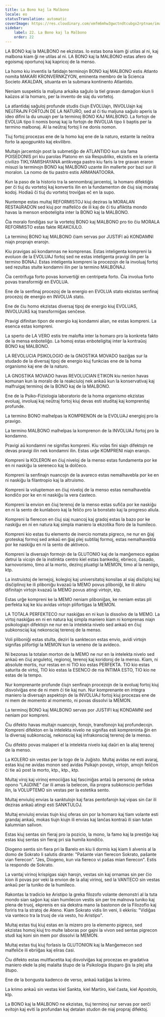 ```yaml
---
title: La Bono kaj la Malbono
locale: eo
statusTranslation: automatic
coverImage: https://res.cloudinary.com/xmfm6mhw3gwctndtcubgx2rptnae/image/upload/v1740337243/small_cover_educacion_fundamental_a051170f1c.webp
sidebar:
    label: 22. La Bono kaj la Malbono
    order: 22
---
```

LA BONO kaj la MALBONO ne ekzistas. Io estas bona kiam ĝi utilas al ni, kaj malbona kiam ĝi ne utilas al ni. LA BONO kaj la MALBONO estas afero de egoismaj oportunoj kaj kapricoj de la menso.

La homo kiu inventis la fatidajn terminojn BONO kaj MALBONO estis Atlanto nomita MAKARI KRONVERNKZYON, eminenta membro de la Scienca Societo AKALDAN, situanta en la submara kontinento Atlantido.

Neniam suspektis la maljuna arkaika saĝulo la tiel gravan damaĝon kiun li kaŭzos al la homaro, per la invento de siaj du vortetoj.

La atlantidaj saĝuloj profunde studis ĉiujn EVOLUajn, INVOLUajn kaj NEŭTRAJN FORTOJN DE LA NATURO, sed al ĉi tiu maljuna saĝulo aperis la ideo difini la du unuajn per la terminoj BONO KAJ MALBONO. La fortojn de EVOLUA tipo li nomis bonaj kaj la fortojn de INVOLUA tipo li baptis per la termino malbonaj. Al la neŭtraj fortoj li ne donis nomon.

Tiuj fortoj procezas ene de la homo kaj ene de la naturo, estante la neŭtra forto la apogpunkto kaj ekvilibro.

Multajn jarcentojn post la submetiĝo de ATLANTIDO kun sia fama POISEDONIS pri kiu parolas Platono en sia Respubliko, ekzistis en la orienta civilizo TIKLYAMISHAYANA antikvega pastro kiu faris la tre gravan eraron misuzi la terminojn BONO kaj MALBONO uzante ilin mallerte por bazi sur ili moralon. La nomo de tiu pastro estis ARMANATOORA.

Kun la paso de la historio tra la sennombraj jarcentoj, la homaro difektiĝis per ĉi tiuj du vortetoj kaj konvertis ilin en la fundamenton de ĉiuj siaj moralaj kodoj. Hodiaŭ ĉi tiuj du vortetoj troviĝas eĉ en la supo.

Nuntempe estas multaj REFORMISTOJ kiuj deziras la MORALAN RESTAŭRADON sed kiuj por malfeliĉo de ili kaj de ĉi tiu afliktita mondo havas la menson enboteligita inter la BONO kaj la MALBONO.

Ĉia moralo fondiĝas sur la vortetoj BONO kaj MALBONO pro tio ĉiu MORALA REFORMISTO estas fakte REAKCIULO.

La terminoj BONO kaj MALBONO ĉiam servas por JUSTIFI aŭ KONDAMNI niajn proprajn erarojn.

Kiu pravigas aŭ kondamnas ne komprenas. Estas inteligenta kompreni la evoluon de la EVOLUAJ fortoj sed ne estas inteligenta pravigi ilin per la termino BONAJ. Estas inteligenta kompreni la procezojn de la involuaj fortoj sed rezultas stulte kondamni ilin per la termino MALBONAJ.

Ĉia centrifuga forto povas konvertiĝi en centripeta forto. Ĉia involua forto povas transformiĝi en EVOLUA.

Ene de la senfinaj procezoj de la energio en EVOLUA stato ekzistas senfinaj procezoj de energio en INVOLUA stato.

Ene de ĉiu homo ekzistas diversaj tipoj de energio kiuj EVOLUAS, INVOLUUAS kaj transformiĝas senĉese.

Pravigi difinitan tipon de energio kaj kondamni alian, ne estas kompreni. La esenca estas kompreni.

La sperto de LA VERO estis tre malofta inter la homaro pro la konkreta fakto de la mensa enboteliĝo. La homoj estas enboteligitaj inter la kontraŭoj BONO kaj MALBONO.

LA REVOLUCIA PSIKOLOGIO de la GNOSTIKA MOVADO baziĝas sur la studado de la diversaj tipoj de energio kiuj funkcias ene de la homa organismo kaj ene de la naturo.

LA GNOSTIKA MOVADO havas REVOLUCIAN ETIKON kiu nenion havas komunan kun la moralo de la reakciuloj nek ankaŭ kun la konservativaj kaj malfruigaj terminoj de la BONO kaj de la MALBONO.

Ene de la Psiko-Fiziologia laboratorio de la homa organismo ekzistas evoluaj, involuaj kaj neŭtraj fortoj kiuj devas esti studitaj kaj komprenitaj profunde.

La termino BONO malhelpas la KOMPRENON de la EVOLUAJ energioj pro la pravigo.

La termino MALBONO malhelpas la komprenon de la INVOLUAJ fortoj pro la kondamno.

Pravigi aŭ kondamni ne signifas kompreni. Kiu volas fini siajn difektojn ne devas pravigi ilin nek kondamni ilin. Estas urĝe KOMPRENI niajn erarojn.

Kompreni la KOLERON en ĉiuj niveloj de la menso estas fundamenta por ke en ni naskiĝu la sereneco kaj la dolĉeco.

Kompreni la senfinajn nuancojn de la avareco estas nemalhavebla por ke en ni naskiĝu la filantropio kaj la altruismo.

Kompreni la voluptemon en ĉiuj niveloj de la menso estas nemalhavebla kondiĉo por ke en ni naskiĝu la vera ĉasteco.

Kompreni la envion en ĉiuj terenoj de la menso estas sufiĉa por ke naskiĝu en ni la sento de kunlaboro kaj la feliĉo pro la bonstato kaj la progreso aliula.

Kompreni la fierecon en ĉiuj siaj nuancoj kaj gradoj estas la bazo por ke naskiĝu en ni en natura kaj simpla maniero la ekzotika floro de la humileco.

Kompreni kio estas tiu elemento de inercio nomata pigreco, ne nur en ĝiaj groteskaj formoj sed ankaŭ en ĝiaj plej subtilaj formoj, estas nemalhavebla por ke naskiĝu en ni la sento de aktiveco.

Kompreni la diversajn formojn de la GLUTONIO kaj de la manĝemeco egalas detrui la vicojn de la instinkta centro kiel estas bankedoj, ebrieco, ĉasado, karnovorismo, timo al la morto, deziroj pluatigi la MEMON, timo al la neniigo, ktp.

La instruistoj de lernejoj, kolegioj kaj universitatoj konsilas al siaj disĉiploj kaj disĉiplinoj ke ili pliboniĝu kvazaŭ la MEMO povus pliboniĝi, ke ili akiru difinitajn virtojn kvazaŭ la MEMO povus atingi virtojn, ktp.

Estas urĝe kompreni ke la MEMO neniam pliboniĝas, ke neniam estas pli perfekta kaj ke kiu avidas virtojn plifortigas la MEMON.

LA TOTALA PERFEKTECO nur naskiĝas en ni kun la dissolvo de la MEMO. La virtoj naskiĝas en ni en natura kaj simpla maniero kiam ni komprenas niajn psikologiajn difektojn ne nur en la intelekta nivelo sed ankaŭ en ĉiuj subkonsciaj kaj nekonsciaj terenoj de la menso.

Voli pliboniĝi estas stulta, deziri la sanktecon estas envio, avidi virtojn signifas plifortigi la MEMON kun la veneno de la avideco.

Ni bezonas la totalan morton de la MEMO ne nur en la intelekta nivelo sed ankaŭ en ĉiuj anguletoj, regionoj, terenoj kaj koridoroj de la menso. Kiam, ni absolute mortis, nur restas en ni TIO kio estas PERFEKTA. TIO kio estas saturita de virtoj, TIO kio estas la ESENCO de nia INTIMA ESTO, TIO kio ne estas de la tempo.

Nur komprenante profunde ĉiujn senfinajn procezojn de la evoluaj fortoj kiuj disvolviĝas ene de ni mem ĉi tie kaj nun. Nur komprenante en integra maniero la diversajn aspektojn de la INVOLUAJ fortoj kiuj procezas ene de ni mem de momento al momento, ni povas dissolvi la MEMON.

La terminoj BONO kaj MALBONO servas por JUSTIFI kaj KONDAMNI sed neniam por kompreni.

Ĉiu difekto havas multajn nuancojn, fonojn, transfonojn kaj profundecojn. Kompreni difekton en la intelekta nivelo ne signifas esti kompreninta ĝin en la diversaj subkonsciaj, nekonsciaj kaj infrakonsciaj terenoj de la menso.

Ĉiu difekto povas malaperi el la intelekta nivelo kaj daŭri en la aliaj terenoj de la menso.

La KOLERO sin vestas per la togo de la Juĝisto. Multaj avidas ne esti avaraj, estas kiuj ne avidas monon sed avidas Psikajn povojn, virtojn, amojn feliĉon ĉi tie aŭ post la morto, ktp., ktp., ktp.

Multaj viroj kaj virinoj emociiĝas kaj fasciniĝas antaŭ la personoj de seksa opono "LAŭDINE" ĉar ili amas la belecon, ilia propra subkonscio perfidas ilin, la VOLUPTEMO sin vestas per la estetika sento.

Multaj enviuloj envias la sanktulojn kaj faras pentofarojn kaj vipas sin ĉar ili deziras ankaŭ atingi esti SANKTULOJ.

Multaj enviuloj envias tiujn kiuj oferas sin por la homaro kaj tiam volante esti grandaj ankaŭ, mokas tiujn kiujn ili envias kaj lanĉas kontraŭ ili sian tutan kalumnian salivon.

Estas kiuj sentas sin fieraj pro la pozicio, la mono, la famo kaj la prestiĝo kaj estas kiuj sentas sin fieraj pri sia humila kondiĉo.

Diogeno sentis sin fiera pri la Barelo en kiu li dormis kaj kiam li alvenis al la domo de Sokrato li salutis dirante: "Paŝante vian fierecon Sokrato, paŝante vian fierecon". "Jes, Diogeno, kun via fiereco vi paŝas mian fierecon". Estis la respondo de Sokrato.

La vantaj virinoj krispigas siajn harojn, vestas sin kaj ornamas sin per ĉio kion ili povas por veki la envion de la aliaj virinoj, sed la VANTECO sin vestas ankaŭ per la tuniko de la humileco.

Rakontas la tradicio ke Aristipo la greka filozofo volante demonstri al la tuta mondo sian saĝon kaj sian humilecon vestis sin per tre malnova tuniko kaj plena de truoj, ekprenis en sia dekstra mano la bastonon de la Filozofio kaj foriris tra la stratoj de Ateno. Kiam Sokrato vidis lin veni, li ekkriis: "Vidiĝas via vanteco tra la truoj de via vesto, ho Aristipo".

Multaj estas tiuj kiuj estas en la mizero pro la elemento pigreco, sed ekzistas homoj kiuj tro multe laboras por gajni la vivon sed sentas pigrecon studi kaj koni sin mem por dissolvi la MEMON.

Multaj estas tiuj kiuj forlasis la GLUTONION kaj la Manĝemecon sed malfeliĉe ili ebriiĝas kaj eliras ĉasi.

Ĉiu difekto estas multfacetita kaj disvolviĝas kaj procezas en gradativa maniero ekde la plej malalta ŝtupo de la Psikologia ŝtuparo ĝis la plej alta ŝtupo.

Ene de la bongusta kadenco de verso, ankaŭ kaŝiĝas la krimo.

La krimo ankaŭ sin vestas kiel Sankta, kiel Martiro, kiel ĉasta, kiel Apostolo, ktp.

La BONO kaj la MALBONO ne ekzistas, tiuj terminoj nur servas por serĉi evitojn kaj eviti la profundan kaj detalan studon de niaj propraj difektoj.

